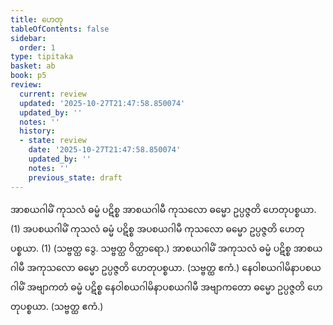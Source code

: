 ```yaml
---
title: ဟေတု
tableOfContents: false
sidebar:
  order: 1
type: tipitaka
basket: ab
book: p5
review:
  current: review
  updated: '2025-10-27T21:47:58.850074'
  updated_by: ''
  notes: ''
  history:
  - state: review
    date: '2025-10-27T21:47:58.850074'
    updated_by: ''
    notes: ''
    previous_state: draft
---
```



<ReviewStatus review={frontmatter.review} showDetails={true} />

<HypothesisAnnotation frontmatter={frontmatter} />

<DynamicBreadcrumb />

<Division number="23" book="p5" e="ch" v="39" p="6">

<Paragraph number="366" book="p5">
အာစယဂါမိံ ကုသလံ ဓမ္မံ ပဋိစ္စ အာစယဂါမီ ကုသလော ဓမ္မော ဥပ္ပဇ္ဇတိ ဟေတုပစ္စယာ. (1)
</Paragraph>

<Paragraph number="367" book="p5">
အပစယဂါမိံ ကုသလံ ဓမ္မံ ပဋိစ္စ အပစယဂါမီ ကုသလော ဓမ္မော ဥပ္ပဇ္ဇတိ ဟေတုပစ္စယာ. (1) (သဗ္ဗတ္ထ ဒွေ. သဗ္ဗတ္ထ ဝိတ္ထာရော.)
</Paragraph>

<Paragraph number="368" book="p5">
အာစယဂါမိံ အကုသလံ ဓမ္မံ ပဋိစ္စ အာစယဂါမီ အကုသလော ဓမ္မော ဥပ္ပဇ္ဇတိ ဟေတုပစ္စယာ. (သဗ္ဗတ္ထ ဧကံ.)
</Paragraph>

<Paragraph number="369" book="p5">
နေဝါစယဂါမိနာပစယဂါမိံ အဗျာကတံ ဓမ္မံ ပဋိစ္စ နေဝါစယဂါမိနာပစယဂါမီ အဗျာကတော ဓမ္မော ဥပ္ပဇ္ဇတိ ဟေတုပစ္စယာ. (သဗ္ဗတ္ထ ဧကံ.)
</Paragraph>
</Division>